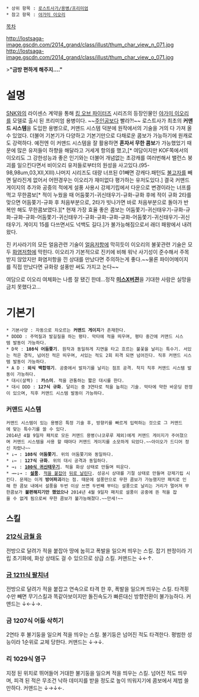  * 상위 항목 : [[로스트사가/용병/프리미엄]]
 * 참고 항목 : [[야가미 이오리]]

[[목차]]

http://lostsaga-image.gscdn.com/2014_grand/class/illust/thum_char_view_n_071.jpg
http://lostsaga-image.gscdn.com/2014_grand/class/illust/thum_char_view_o_071.jpg

>'''"금방 편하게 해주지...."'''

= 설명 =
[[SNK]]와의 라이센스 계약을 통해 [[킹 오브 파이터즈]] 시리즈의 등장인물인 [[야가미 이오리]]를 모델로 출시 된 프리미엄 용병이다. ~~[[쿠사나기 쿄|주인공]]보다 빨라?!~~ 로스트사가 최초의 '''커맨드 시스템'''을 도입한 용병으로, 커맨드 시스템 덕분에 원작에서의 기술을 거의 다 가져 올 수 있었다. 더불어 기본기가 다양하고 기본기만으로 다채로운 콤보가 가능하기에 원캐로도 강력하다. 예전엔 이 커맨드 시스템을 잘 활용하면 '''혼자서 무한 콤보'''가 가능했었기 때문에 많은 유저들이 하향을 해달라고 거세게 항의를 했고,[* 여담이지만 KOF쪽에서의 이오리도 그 강한성능과 좋은 인기와는 더불어 개념없는 초강캐를 여러번해서 밸런스 붕괴를 일으킨다면서 비이오리 유저들로부터의 원성을 사고있다.(95-98,98um,03,XII,XIII).나머지 시리즈도 대량 너프된 01빼면 강캐다.패턴도 [[불고자]]를 빼면 달라진게 없어서 어떤경우는 이오리가 재미없다 평가하는 유저도있다.] 결국 커맨드 게이지의 추가와 공중의 적에게 설풍 사용시 강제기립에서 다운으로 변경이라는 너프를 먹고 무한콤보[* 적이 누웠을 때 어둠쫒기-귀신태우기-규화-규화 후에 적이 규화 2타를 맞으면 어둠쫒기-규화 후 처음부분으로, 2타가 빗나가면 바로 처음부분으로 돌아가 반복만 해도 무한콤보였다.][* 현재 가장 효율 좋은 콤보는 어둠쫓기-귀신태우기-규화-규화-규화-규화-어둠쫓기-귀신태우기-규화-규화-규화-규화-어둠쫓기-귀신태우기-귀신태우기. 게이지 15를 다쓰면서도 넉백도 길다.]가 불가능해짐으로서 래더 패왕에서 내려왔다.

진 키사라기의 모든 얼음관련 기술이 [[아이스메이지|얼음저항]]에 막히듯이 이오리의 불꽃관련 기술은 모두 [[파이어메이지|화염저항]]에 막힌다. 이오리가 기본적으로 진키에 비해 워낙 사기성이 준수해서 주목받지 않았지만 화염저항을 낀 상대를 만났다면 주의하는게 좋다.~~물론 파이어메이지를 직접 만났다면 규화랑 설풍만 써도 가지고 논다~~

여담으로 이오리 여체화는 나름 잘 됐긴 한데...정작 '''[[미스X]]버젼'''을 기대한 사람은 실망을 금치 못했다고...

= 기본기 =
 * 기본사양 : 자동으로 차오르는 '''커맨드 게이지'''가 존재한다.
 * DDDD : 주먹질과 발길질을 하는 평타. 막타에 적을 띄우며, 평타 중간에 커맨드 시스템 발동이 가능하다.
 * D꾹 : '''108식 어둠쫓기'''. 원작과 동일하게 지면을 타고 흐르는 불꽃을 날리는 특수기. 서있는 적은 경직, 넘어진 적은 띄우며, 서있는 적도 2회 피격 되면 넘어진다. 직후 커맨드 시스템 발동이 가능하다.
 * A D : '''외식 백합꺾기'''. 공중에서 발차기를 날리는 점프 공격. 착지 직후 커맨드 시스템 발동이 가능하다.
 * 대시(살짝) : '''카스미'''. 적을 관통하는 짧은 대시를 한다.
 * 대시 DDD : '''127식 규화'''. 달리는 중 3연타로 적을 눕히는 기술. 막타에 약한 바운딩 판정이 있으며, 직후 커맨드 시스템 발동이 가능하다.

=== 커맨드 시스템 ===
 커맨드 시스템이 있는 용병은 특정 기술 후, 방향키를 빠르게 입력하는 것으로 그 커맨드에 맞는 특수기를 쓸 수 있다.
 2014년 4월 9일자 패치로 모든 커맨드 용병(나코루루 제외)에게 커맨드 게이지가 주어졌으며 커맨드 시스템을 사용 할 때마다 커맨드 게이지를 소모하게 되었다.~~아이오가 드디어 정신 차렸나~~
 * ↓→ : '''108식 어둠쫓기'''. 위의 어둠쫓기와 동일하다.
 * ↓← : '''127식 규화'''. 위의 대시 공격과 동일하다.
 * →↓ : '''[[100식 귀신태우기]]'''. 적을 화상 상태로 만들며 띄운다.
 * →←↓→ : '''[[설풍]]'''. [[하자마(로스트사가)|적을 붙잡아]] [[무에타이(로스트사가)|뒤로 날린다]]. 성공시 상대를 기절 상태로 만들며 강제기립 시킨다. 문제는 이게 '''방어파괴'''라는 점. 때문에 설풍만으로 무한 콤보가 가능했지만 패치로 인해 한 콤보 내에서 설풍을 두번 이상 쓰면 두번째 부터는 설풍으로 날리는 거리가 멀어져 무한콤보가 '''불편해지기만 했었으나''' 2014년 4월 9일자 패치로 설풍이 공중에 뜬 적을 잡을 수 없게 됨으로써 무한 콤보가 불가능해졌다.~~만세!~~

== 스킬 ==
=== [[212식 금월 음]] ===
전방으로 달려가 적을 붙잡아 땅에 눕히고 폭발을 일으켜 띄우는 스킬. 잡기 판정이라 기립 초기화에, 화상 상태도 걸 수 있으므로 상급 스킬. 커맨드는 ↓←↑.

=== [[금 1211식 팔치녀]] ===
전방으로 달려가 적을 붙잡고 연속으로 타격 한 후, 폭발을 일으켜 띄우는 스킬. 타격횟수만 빼면 무기스킬과 똑같아보이지만 돌진속도가 빠른대신 방향전환이 불가능하다. 커맨드는 ↓←↓→.

=== 금 1207식 어둠 삭히기 ===
2연타 후 불기둥을 일으켜 적을 띄우는 스킬. 불기둥은 넘어진 적도 타격한다. 평범한 성능이라 1순위로 교체 당한다. 커맨드는 ↓→↓.

=== 리 1029식 염구 ===
지정 된 위치로 뛰어들어 거대한 불기둥을 일으켜 적을 띄우는 스킬. 넘어진 적도 띄우며, 피격 된 적은 무조건 낙하 데미지를 받을 정도로 높이 띄워지기에 콤보에서 제법 쓸만하다. 커맨드는 ↓→↓←.
